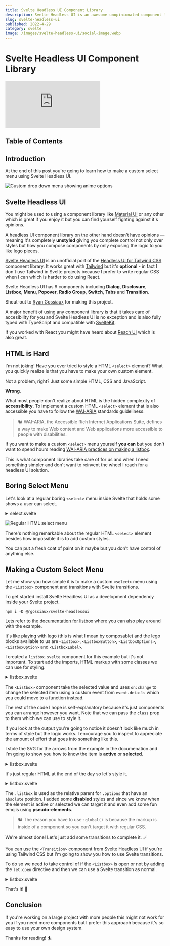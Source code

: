 ```yaml
---
title: Svelte Headless UI Component Library
description: Svelte Headless UI is an awesome unopinionated component library.
slug: svelte-headless-ui
published: 2022-4-29
category: svelte
image: /images/svelte-headless-ui/social-image.webp
---
```


# Svelte Headless UI Component Library

<Iframe
  title="Svelte Headless UI Component Library"
  src="https://www.youtube.com/embed/7mE1UbRwU3w"
  frameborder="0"
  allow="accelerometer; autoplay; clipboard-write; encrypted-media; gyroscope; picture-in-picture"
  allowfullscreen
></Iframe>

## Table of Contents

## Introduction

At the end of this post you're going to learn how to make a custom select menu using Svelte Headless UI.

<Image
  src="/images/svelte-headless-ui/listbox.webp"
  alt="Custom drop down menu showing anime options"
/>

## Svelte Headless UI

You might be used to using a component library like [Material UI](https://sveltematerialui.com/) or any other which is great if you enjoy it but you can find yourself fighting against it's opinions.

A headless UI component library on the other hand doesn't have opinions — meaning it's completely **unstyled** giving you complete control not only over styles but how you compose components by only exposing the logic to you like lego pieces.

[Svelte Headless UI](https://svelte-headlessui.goss.io/docs) is an unofficial port of the [Headless UI for Tailwind CSS](https://headlessui.dev/) component library. It works great with [Tailwind](https://tailwindcss.com/) but it's **optional** - in fact I don't use Tailwind in Svelte projects because I prefer to write regular CSS when I can which is harder to do using React.

Svelte Headless UI has 9 components including **Dialog**, **Disclosure**, **Listbox**, **Menu**, **Popover**, **Radio Group**, **Switch**, **Tabs** and **Transition**.

Shout-out to [Ryan Gossiaux](https://github.com/rgossiaux) for making this project.

A major benefit of using any component library is that it takes care of accesibility for you and Svelte Headless UI is no exception and is also fully typed with TypeScript and compatible with [SvelteKit](https://kit.svelte.dev/).

If you worked with React you might have heard about [Reach UI](https://reach.tech/) which is also great.

## HTML is Hard

I'm not joking! Have you ever tried to style a HTML `<select>` element? What you quickly realize is that you have to make your own custom element.

Not a problem, right? Just some simple HTML, CSS and JavaScript.

**Wrong**.

What most people don't realize about HTML is the hidden complexity of **accessibility**. To implement a custom HTML `<select>` element that is also accessible you have to follow the [WAI-ARIA](https://www.w3.org/WAI/standards-guidelines/aria/) standards guideliness.

> 🐿️ WAI-ARIA, the Accessible Rich Internet Applications Suite, defines a way to make Web content and Web applications more accessible to people with disabilities.

If you want to make a custom `<select>` menu yourself **you can** but you don't want to spend hours reading [WAI-ARIA practices on making a listbox](https://www.w3.org/TR/wai-aria-practices-1.1/examples/listbox/listbox-collapsible.html).

This is what component libraries take care of for us and when I need something simpler and don't want to reinvent the wheel I reach for a headless UI solution.

## Boring Select Menu

Let's look at a regular boring `<select>` menu inside Svelte that holds some shows a user can select.

<details>
  <summary>select.svelte</summary>

```html:select.svelte showLineNumbers
<script lang="ts">
	const shows = [
		{ id: 1, name: 'Cowboy Bebop', completed: false },
		{ id: 2, name: 'Naruto', completed: false },
		{ id: 3, name: 'One Piece', completed: false },
		{ id: 4, name: 'Fullmetal Alchemist', completed: true },
		{ id: 5, name: 'One Punch Man', completed: true },
		{ id: 6, name: 'Death Note', completed: true }
	]

	let selected = shows[0].name
</script>

<h4>Select</h4>

<select bind:value={selected}>
	{#each shows as anime (anime.id)}
		<option value={anime.name} disabled={anime.completed}>
			{anime.name}
		</option>
	{/each}
</select>

<style>
	select {
		font-size: inherit;
		font-family: inherit;
		padding: 0.4rem;
	}
</style>
```

</details>

<Image
  src="/images/svelte-headless-ui/select.webp"
  alt="Regular HTML select menu"
/>

There's nothing remarkable about the regular HTML `<select>` element besides how impossible it is to add custom styles.

You can put a fresh coat of paint on it maybe but you don't have control of anything else.

## Making a Custom Select Menu

Let me show you how simple it is to make a custom `<select>` menu using the `<Listbox>` component and transitions with Svelte transitions.

To get started install Svelte Headless UI as a development dependency inside your Svelte project.

```shell:terminal
npm i -D @rgossiaux/svelte-headlessui
```

Lets refer to the [documentation for listbox](https://svelte-headlessui.goss.io/docs/listbox) where you can also play around with the example.

It's like playing with lego (this is what I mean by composable) and the lego blocks available to us are `<Listbox>`, `<ListboxButton>`, `<ListboxOptions>`, `<ListboxOption>` and `<ListboxLabel>`.

I created a `listbox.svelte` component for this example but it's not important. To start add the imports, HTML markup with some classes we can use for styling.

<details>
  <summary>listbox.svelte</summary>

```html:listbox.svelte showLineNumbers
<script lang="ts">
	import {
		Listbox,
		ListboxButton,
		ListboxOptions,
		ListboxOption
	} from '@rgossiaux/svelte-headlessui'

	const shows = [
		{ id: 1, name: 'Cowboy Bebop', completed: false },
		{ id: 2, name: 'Naruto', completed: false },
		{ id: 3, name: 'One Piece', completed: false },
		{ id: 4, name: 'Fullmetal Alchemist', completed: true },
		{ id: 5, name: 'One Punch Man', completed: true },
		{ id: 6, name: 'Death Note', completed: true }
	]

	let selected = shows[0]
</script>

<h4>Listbox</h4>

<div class="listbox">
	<Listbox
		value={selected}
		on:change={(event) => (selected = event.detail)}
	>
		<ListboxButton class="button">
			<span>{selected.name}</span>
		</ListboxButton>

		<ListboxOptions class="options">
			{#each shows as anime (anime.id)}
				<ListboxOption
					class="option"
					value={anime}
					disabled={anime.completed}
				>
					<span>{anime.name}</span>
				</ListboxOption>
			{/each}
		</ListboxOptions>
	</Listbox>
</div>
```

</details>

The `<Listbox>` component take the selected value and uses `on:change` to change the selected item using a custom event from `event.details` which you could move to a function instead.

The rest of the code I hope is self-explanatory because it's just components you can arrange however you want. Note that we can pass the `class` prop to them which we can use to style it.

If you look at the output you're going to notice it doesn't look like much in terms of style but the logic works. I encourage you to inspect to appreciate the amount of effort that goes into something like this.

I stole the SVG for the arrows from the example in the documenation and I'm going to show you how to know the item is **active** or **selected**.

<details>
  <summary>listbox.svelte</summary>

```html:listbox.svelte {10-24, 33-34, 36} showLineNumbers
<!-- ... -->

<div class="listbox">
	<Listbox
		value={selected}
		on:change={(event) => (selected = event.detail)}
	>
		<ListboxButton class="button">
			<span>{selected.name}</span>
			<svg
				width="20"
				height="20"
				class="arrows"
				xmlns="http://www.w3.org/2000/svg"
				viewBox="0 0 20 20"
				fill="currentColor"
				aria-hidden="true"
			>
				<path
					fill-rule="evenodd"
					d="M10 3a1 1 0 01.707.293l3 3a1 1 0 01-1.414 1.414L10 5.414 7.707 7.707a1 1 0 01-1.414-1.414l3-3A1 1 0 0110 3zm-3.707 9.293a1 1 0 011.414 0L10 14.586l2.293-2.293a1 1 0 011.414 1.414l-3 3a1 1 0 01-1.414 0l-3-3a1 1 0 010-1.414z"
					clip-rule="evenodd"
				/>
			</svg>
		</ListboxButton>

		<ListboxOptions class="options">
			{#each shows as anime (anime.id)}
				<ListboxOption
					class="option"
					value={anime}
					disabled={anime.completed}
					let:active
					let:selected
				>
					<span class:active class:selected>{anime.name}</span>
				</ListboxOption>
			{/each}
		</ListboxOptions>
	</Listbox>
</div>
```

</details>

It's just regular HTML at the end of the day so let's style it.

<details>
  <summary>listbox.svelte</summary>

```html:listbox.svelte showLineNumbers
<!-- ... -->

<style>
	.listbox {
		max-width: 280px;
		position: relative;
		font-weight: 500;
		color: hsl(220, 20%, 98%);
	}

	.listbox :global(.button) {
		width: 100%;

		display: flex;
		justify-content: space-between;
		align-items: center;
		padding: 1rem;

		font-family: inherit;
		font-size: inherit;
		color: inherit;

		background-color: hsl(220, 20%, 2%);
		border: none;
		border-radius: 10px;
	}

	.listbox :global(.arrows) {
		width: 20px;
		height: 20px;
		display: block;
	}

	.listbox :global(.options) {
		position: absolute;
		top: 44px;
		right: 0;
		left: 0;
		padding: 1rem;
		background-color: hsl(220, 20%, 4%);
		border-radius: 10px;
		list-style: none;
	}

	.listbox :global(.option) {
		padding: 0.8rem 0.4rem;
		cursor: pointer;
	}

	.listbox :global(.option[aria-disabled='true']) {
		color: hsl(220, 20%, 30%);
	}

	.listbox :global(.active) {
		color: hsl(220, 80%, 70%);
	}

	.listbox :global(.active)::before {
		content: '👉️ ';
	}

	.listbox :global(.selected) {
		font-weight: 700;
	}

	.listbox :global(.selected)::before {
		content: '⭐️ ';
	}
</style>
```

</details>

The `.listbox` is used as the relative parent for `.options` that have an `absolute` position. I added some **disabled** styles and since we know when the element is active or selected we can target it and even add some fun emojis using **pseudo-elements**.

> 🐿️ The reason you have to use `:global()` is because the markup is inside of a component so you can't target it with regular CSS.

We're almost done! Let's just add some transitions to complete it. 🪄

You can use the `<Transition>` component from Svelte Headless UI if you're using Tailwind CSS but I'm going to show you how to use Svelte transitions.

To do so we need to take control of if the `<Listbox>` is open or not by adding the `let:open` directive and then we can use a Svelte transition as normal.

<details>
  <summary>listbox.svelte</summary>

```html:listbox.svelte {2, 12, 16-17, 31-32} showLineNumbers
<script lang="ts">
	import { fade } from 'svelte/transition'
  // ...
</script>

<h4>Listbox</h4>

<div class="listbox">
	<Listbox
		value={selected}
		on:change={(event) => (selected = event.detail)}
		let:open
	>
		<!-- ... -->

		{#if open}
			<div transition:fade={{ duration: 100 }}>
				<ListboxOptions class="options">
					{#each shows as anime (anime.id)}
						<ListboxOption
							class="option"
							value={anime}
							disabled={anime.completed}
							let:active
							let:selected
						>
							<span class:active class:selected>{anime.name}</span>
						</ListboxOption>
					{/each}
				</ListboxOptions>
			</div>
		{/if}
	</Listbox>
</div>

<!-- ... -->
```

</details>

That's it! 🥳

## Conclusion

If you're working on a large project with more people this might not work for you if you need more components but I prefer this approach because it's so easy to use your own design system.

Thanks for reading! 🏄️
